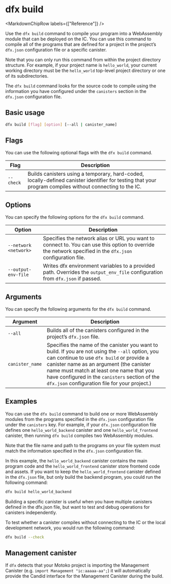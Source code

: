 
# dfx build

<MarkdownChipRow labels={["Reference"]} />

Use the `dfx build` command to compile your program into a WebAssembly module that can be deployed on the IC. You can use this command to compile all of the programs that are defined for a project in the project’s `dfx.json` configuration file or a specific canister.

Note that you can only run this command from within the project directory structure. For example, if your project name is `hello_world`, your current working directory must be the `hello_world` top-level project directory or one of its subdirectories.

The `dfx build` command looks for the source code to compile using the information you have configured under the `canisters` section in the `dfx.json` configuration file.

## Basic usage

``` bash
dfx build [flag] [option] [--all | canister_name]
```

## Flags

You can use the following optional flags with the `dfx build` command.

| Flag      | Description                                                                                                                                              |
| --------- | -------------------------------------------------------------------------------------------------------------------------------------------------------- |
| `--check` | Builds canisters using a temporary, hard-coded, locally-defined canister identifier for testing that your program compiles without connecting to the IC. |

## Options

You can specify the following options for the `dfx build` command.

| Option                | Description                                                                                                                                                |
| --------------------- | ---------------------------------------------------------------------------------------------------------------------------------------------------------- |
| `--network <network>` | Specifies the network alias or URL you want to connect to. You can use this option to override the network specified in the `dfx.json` configuration file. |
| `--output-env-file`   | Writes dfx environment variables to a provided path. Overrides the `output_env_file` configuration from `dfx.json` if passed.                              |

## Arguments

You can specify the following arguments for the `dfx build` command.

| Argument        | Description                                                                                                                                                                                                                                                                                                                              |
| --------------- | ---------------------------------------------------------------------------------------------------------------------------------------------------------------------------------------------------------------------------------------------------------------------------------------------------------------------------------------- |
| `--all`         | Builds all of the canisters configured in the project’s `dfx.json` file.                                                                                                                                                                                                                                                                 |
| `canister_name` | Specifies the name of the canister you want to build. If you are not using the `--all` option, you can continue to use `dfx build` or provide a canister name as an argument (the canister name must match at least one name that you have configured in the `canisters` section of the `dfx.json` configuration file for your project.) |

## Examples

You can use the `dfx build` command to build one or more WebAssembly modules from the programs specified in the `dfx.json` configuration file under the `canisters` key. For example, if your `dfx.json` configuration file defines one `hello_world_backend` canister and one `hello_world_frontend` canister, then running `dfx build` compiles two WebAssembly modules.

Note that the file name and path to the programs on your file system must match the information specified in the `dfx.json` configuration file.

In this example, the `hello_world_backend` canister contains the main program code and the `hello_world_frontend` canister store frontend code and assets. If you want to keep the `hello_world_frontend` canister defined in the `dfx.json` file, but only build the backend program, you could run the following command:

``` bash
dfx build hello_world_backend
```

Building a specific canister is useful when you have multiple canisters defined in the dfx.json file, but want to test and debug operations for canisters independently.

To test whether a canister compiles without connecting to the IC or the local development network, you would run the following command:

``` bash
dfx build --check
```

## Management canister

If `dfx` detects that your Motoko project is importing the Management Canister (e.g. `import Management "ic:aaaaa-aa";`) it will automatically provide the Candid interface for the Management Canister during the build.
